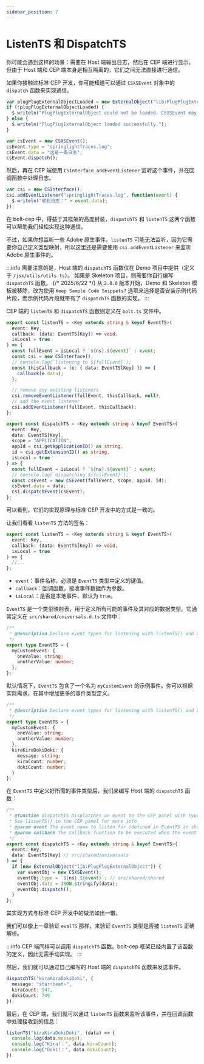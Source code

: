 ```yaml
---
sidebar_position: 7
---
```


# ListenTS 和 DispatchTS

你可能会遇到这样的场景：需要在 Host 端输出日志，然后在 CEP 端进行显示。但由于 Host 端和 CEP 端本身是相互隔离的，它们之间无法直接进行通信。

如果你接触过标准 CEP 开发，你可能知道可以通过 `CSXSEvent` 对象中的 `dispatch` 函数来实现通信。

```javascript
var plugPlugExternalObjectLoaded = new ExternalObject("lib:PlugPlugExternalObject");
if (!plugPlugExternalObjectLoaded) {
  $.writeln("PlugPlugExternalObject could not be loaded. CSXSEvent may not work.");
} else {
  $.writeln("PlugPlugExternalObject loaded successfully.");
}

var csEvent = new CSXSEvent();
csEvent.type = "springlightTraces.log";
csEvent.data = "这是一条日志";
csEvent.dispatch();
```

然后，再在 CEP 端使用 `CSInterface.addEventListener` 监听这个事件，并在回调函数中处理日志。

```javascript
var csi = new CSInterface();
csi.addEventListener("springlightTraces.log", function(event) {
  $.writeln("收到日志：" + event.data);
});
```

在 bolt-cep 中，得益于其框架的高度封装，`dispatchTS` 和 `listenTS` 这两个函数可以帮助我们轻松实现这种通信。

不过，如果你想监听一些 Adobe 原生事件，`listenTS` 可能无法监听，因为它需要你自己定义类型映射，所以这里还是需要使用 `csi.addEventListener` 来监听 Adobe 原生事件的。

:::info
需要注意的是，Host 端的 `dispatchTS` 函数仅在 Demo 项目中提供（定义于 `/jsx/utils/utils.ts`）。
如果是 Skeleton 项目，则需要你自行编写 `dispatchTS` 函数。
{/* 2025/6/22 */}
从 `2.0.0` 版本开始，Demo 和 Skeleton 模板被移除，改为使用 `Keep Sample Code Snippets?` 选项来选择是否安装示例代码片段，而示例代码片段就带有了 `dispatchTS` 函数的实现。
:::

CEP 端的 `listenTS` 和 `dispatchTS` 函数则定义在 `bolt.ts` 文件中。

```typescript
export const listenTS = <Key extends string & keyof EventTS>(
  event: Key,
  callback: (data: EventTS[Key]) => void,
  isLocal = true
) => {
  const fullEvent = isLocal ? `${ns}.${event}` : event;
  const csi = new CSInterface();
  // console.log(`listening to ${fullEvent}`);
  const thisCallback = (e: { data: EventTS[Key] }) => {
    callback(e.data);
  };

  // remove any existing listeners
  csi.removeEventListener(fullEvent, thisCallback, null);
  // add the event listener
  csi.addEventListener(fullEvent, thisCallback);
};

export const dispatchTS = <Key extends string & keyof EventTS>(
  event: Key,
  data: EventTS[Key],
  scope = "APPLICATION",
  appId = csi.getApplicationID() as string,
  id = csi.getExtensionID() as string,
  isLocal = true
) => {
  const fullEvent = isLocal ? `${ns}.${event}` : event;
  // console.log(`dispatching ${fullEvent}`);
  const csEvent = new CSEvent(fullEvent, scope, appId, id);
  csEvent.data = data;
  csi.dispatchEvent(csEvent);
};
```

可以看到，它们的实现原理与标准 CEP 开发中的方式是一致的。

让我们看看 `listenTS` 方法的签名：

```typescript
export const listenTS = <Key extends string & keyof EventTS>(
  event: Key,
  callback: (data: EventTS[Key]) => void,
  isLocal = true
) => {
  //...
};
```

-   `event`：事件名称，必须是 `EventTS` 类型中定义的键值。
-   `callback`：回调函数，接收事件数据作为参数。
-   `isLocal`：是否是本地事件，默认为 `true`。

`EventTS` 是一个类型映射表，用于定义所有可能的事件及其对应的数据类型。它通常定义在 `src/shared/universals.d.ts` 文件中：

```typescript
/**
 * @description Declare event types for listening with listenTS() and dispatching with dispatchTS()
 */
export type EventTS = {
  myCustomEvent: {
    oneValue: string;
    anotherValue: number;
  };
};
```

默认情况下，`EventTS` 包含了一个名为 `myCustomEvent` 的示例事件。你可以根据实际需求，在其中增加更多的事件类型定义。

```ts
/**
 * @description Declare event types for listening with listenTS() and dispatching with dispatchTS()
 */
export type EventTS = {
  myCustomEvent: {
    oneValue: string;
    anotherValue: number;
  },
  kiraKiraDokiDoki: {
    message: string;
    kiraCount: number;
    dokiCount: number;
  }
};
```

在 `EventTS` 中定义好所需的事件类型后，我们来编写 Host 端的 `dispatchTS` 函数：

```typescript
/**
 * @function dispatchTS Displatches an event to the CEP panel with Type-Safety
 * See listenTS() in the CEP panel for more info
 * @param event The event name to listen for (defined in EventTS in shared/universals.ts)
 * @param callback The callback function to be executed when the event is triggered
 */
export const dispatchTS = <Key extends string & keyof EventTS>(
  event: Key,
  data: EventTS[Key] // src/shared/universals
) => {
  if (new ExternalObject("lib:PlugPlugExternalObject")) {
    var eventObj = new CSXSEvent();
    eventObj.type = `${ns}.${event}`; // src/shared/shared
    eventObj.data = JSON.stringify(data);
    eventObj.dispatch();
  }
};
```

其实现方式与标准 CEP 开发中的做法如出一辙。

我们可以像上一章验证 `evalTS` 那样，来验证 `EventTS` 类型是否被 `listenTS` 正确解析。

:::info
CEP 端同样可以调用 `dispatchTS` 函数。bolt-cep 框架已经内置了该函数的定义，因此无需手动实现。
:::

然后，我们就可以通过自己编写的 Host 端的 `dispatchTS` 函数来发送事件。
```typescript
dispatchTS("kiraKiraDokiDoki", {
  message: "star↑beat⭐",
  kiraCount: 947,
  dokiCount: 749
});
```

最后，在 CEP 端，我们就可以通过 `listenTS` 函数来监听该事件，并在回调函数中处理接收到的信息：

```typescript
listenTS("kiraKiraDokiDoki", (data) => {
  console.log(data.message);
  console.log("Kira!：", data.kiraCount);
  console.log("Doki!：", data.dokiCount);
})
```